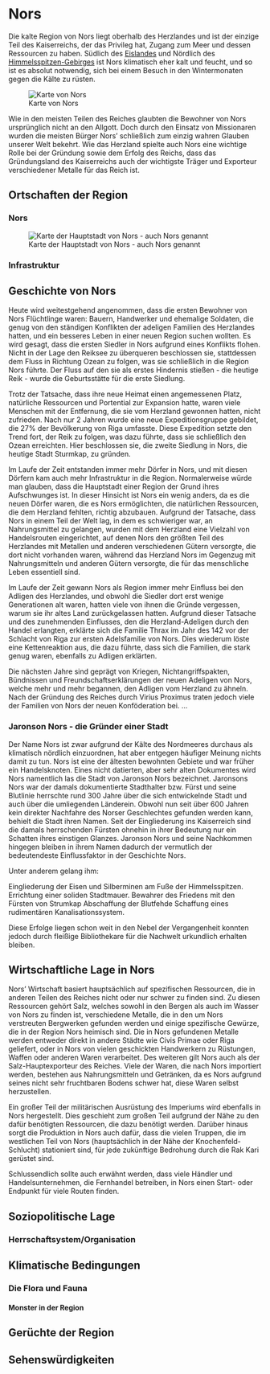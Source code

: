 # Nors

Die kalte Region von Nors liegt oberhalb des Herzlandes und ist der einzige Teil des Kaiserreichs, der das Privileg hat, Zugang zum Meer und dessen Ressourcen zu haben. 
Südlich des <font color="green">[Eislandes]()</font> und Nördlich des <font color="green">[Himmelsspitzen-Gebirges]()</font> ist Nors klimatisch eher kalt und feucht, und so ist es absolut notwendig, sich bei einem Besuch in den Wintermonaten gegen die Kälte zu rüsten.

![Karte von Nors](Pictures/Maps/Nors.jpg)

Wie in den meisten Teilen des Reiches glaubten die Bewohner von Nors ursprünglich nicht an den Allgott. Doch durch den Einsatz von Missionaren wurden die meisten Bürger Nors' schließlich zum einzig wahren Glauben unserer Welt bekehrt. Wie das Herzland spielte auch Nors eine wichtige Rolle bei der Gründung sowie dem Erfolg des Reichs, dass das Gründungsland des Kaiserreichs auch der wichtigste Träger und Exporteur verschiedener Metalle für das Reich ist.

## Ortschaften der Region 

### Nors 

![Karte der Hauptstadt von Nors - auch Nors genannt](Pictures/Maps/Staedte/Nors.png)

### Infrastruktur


## Geschichte von Nors

Heute wird weitestgehend angenommen, dass die ersten Bewohner von Nors Flüchtlinge waren: Bauern, Handwerker und ehemalige Soldaten, die genug von den ständigen Konflikten der adeligen Familien des Herzlandes hatten, und ein besseres Leben in einer neuen Region suchen wollten. Es wird gesagt, dass die ersten Siedler in Nors aufgrund eines Konflikts flohen. Nicht in der Lage den Reiksee zu überqueren beschlossen sie, stattdessen dem Fluss in Richtung Ozean zu folgen, was sie schließlich in die Region Nors führte. Der Fluss auf den sie als erstes Hindernis stießen - die heutige Reik - wurde die Geburtsstätte für die erste Siedlung.

Trotz der Tatsache, dass ihre neue Heimat einen angemessenen Platz, natürliche Ressourcen und Portential zur Expansion hatte, waren viele Menschen mit der Entfernung, die sie vom Herzland gewonnen hatten, nicht zufrieden. Nach nur 2 Jahren wurde eine neue Expeditionsgruppe gebildet, die 27% der Bevölkerung von Riga umfasste. Diese Expedition setzte den Trend fort, der Reik zu folgen, was dazu führte, dass sie schließlich den Ozean erreichten. Hier beschlossen sie, die zweite Siedlung in Nors, die heutige Stadt Sturmkap, zu gründen.

Im Laufe der Zeit entstanden immer mehr Dörfer in Nors, und mit diesen Dörfern kam auch mehr Infrastruktur in die Region. Normalerweise würde man glauben, dass die Hauptstadt einer Region der Grund ihres Aufschwunges ist. In dieser Hinsicht ist Nors ein wenig anders, da es die neuen Dörfer waren, die es Nors ermöglichten, die natürlichen Ressourcen, die dem Herzland fehlten, richtig abzubauen. Aufgrund der Tatsache, dass Nors in einem Teil der Welt lag, in dem es schwieriger war, an Nahrungsmittel zu gelangen, wurden mit dem Herzland eine Vielzahl von Handelsrouten eingerichtet, auf denen Nors den größten Teil des Herzlandes mit Metallen und anderen verschiedenen Gütern versorgte, die dort nicht vorhanden waren, während das Herzland Nors im Gegenzug mit Nahrungsmitteln und anderen Gütern versorgte, die für das menschliche Leben essentiell sind.

Im Laufe der Zeit gewann Nors als Region immer mehr Einfluss bei den Adligen des Herzlandes, und obwohl die Siedler dort erst wenige Generationen alt waren, hatten viele von ihnen die Gründe vergessen, warum sie ihr altes Land zurückgelassen hatten. Aufgrund dieser Tatsache und des zunehmenden Einflusses, den die Herzland-Adeligen durch den Handel erlangten, erklärte sich die Familie Thrax im Jahr des 142 vor der Schlacht von Riga zur ersten Adelsfamilie von Nors. Dies wiederum löste eine Kettenreaktion aus, die dazu führte, dass sich die Familien, die stark genug waren, ebenfalls zu Adligen erklärten.

Die nächsten Jahre sind geprägt von Kriegen, Nichtangriffspakten, Bündnissen und Freundschaftserklärungen der neuen Adeligen von Nors, welche mehr und mehr begannen, den Adligen vom Herzland zu ähneln. Nach der Gründung des Reiches durch Virius Proximus traten jedoch viele der Familien von Nors der neuen Konföderation bei.
...

### Jaronson Nors - die Gründer einer Stadt

Der Name Nors ist zwar aufgrund der Kälte des Nordmeeres durchaus als klimatisch nördlich einzuordnen, hat aber entgegen häufiger Meinung nichts damit zu tun.
Nors ist eine der ältesten bewohnten Gebiete und war früher ein Handelsknoten. Eines nicht datierten, aber sehr alten Dokumentes wird Nors namentlich las die Stadt von Jaronson Nors bezeichnet. Jaronsons Nors war der damals dokumentierte Stadthalter bzw. Fürst und seine Blutlinie herrschte rund 300 Jahre über die sich entwickelnde Stadt und auch über die umliegenden Länderein.
Obwohl nun seit über 600 Jahren kein direkter Nachfahre des Norser Geschlechtes gefunden werden kann, behielt die Stadt ihren Namen.
Seit der Eingliederung ins Kaiserreich sind die damals herrschenden Fürsten ohnehin in ihrer Bedeutung nur ein Schatten ihres einstigen Glanzes. Jaronson Nors und seine Nachkommen hingegen bleiben in ihrem Namen dadurch der vermutlich der bedeutendeste Einflussfaktor in der Geschichte Nors.

Unter anderem gelang ihm:

Eingliederung der Eisen und Silberminen am Fuße der Himmelsspitzen.
Errichtung einer soliden Stadtmauer.
Bewahrer des Friedens mit den Fürsten von Strumkap
Abschaffung der Blutfehde
Schaffung eines rudimentären Kanalisationssystem.

Diese Erfolge liegen schon weit in den Nebel der Vergangenheit konnten jedoch durch fleißige Bibliothekare für die Nachwelt urkundlich erhalten bleiben.

## Wirtschaftliche Lage in Nors

Nors' Wirtschaft basiert hauptsächlich auf spezifischen Ressourcen, die in anderen Teilen des Reiches nicht oder nur schwer zu finden sind. Zu diesen Ressourcen gehört Salz, welches sowohl in den Bergen als auch im Wasser von Nors zu finden ist, verschiedene Metalle, die in den um Nors verstreuten Bergwerken gefunden werden und einige spezifische Gewürze, die in der Region Nors heimisch sind. Die in Nors gefundenen Metalle werden entweder direkt in andere Städte wie Civis Primae oder Riga geliefert, oder in Nors von vielen geschickten Handwerkern zu Rüstungen, Waffen oder anderen Waren verarbeitet. 
Des weiteren gilt Nors auch als der Salz-Hauptexporteur des Reiches. 
Viele der Waren, die nach Nors importiert werden, bestehen aus Nahrungsmitteln und Getränken, da es Nors aufgrund seines nicht sehr fruchtbaren Bodens schwer hat, diese Waren selbst herzustellen.

Ein großer Teil der militärischen Ausrüstung des Imperiums wird ebenfalls in Nors hergestellt. Dies geschieht zum großen Teil aufgrund der Nähe zu den dafür benötigten Ressourcen, die dazu benötigt werden. Darüber hinaus sorgt die Produktion in Nors auch dafür, dass die vielen Truppen, die im westlichen Teil von Nors (hauptsächlich in der Nähe der Knochenfeld-Schlucht) stationiert sind, für jede zukünftige Bedrohung durch die Rak Kari gerüstet sind.  

Schlussendlich sollte auch erwähnt werden, dass viele Händler und Handelsunternehmen, die Fernhandel betreiben, in Nors einen Start- oder Endpunkt für viele Routen finden.

## Soziopolitische Lage 

### Herrschaftsystem/Organisation



## Klimatische Bedingungen

### Die Flora und Fauna

#### Monster in der Region

## Gerüchte der Region

## Sehenswürdigkeiten

